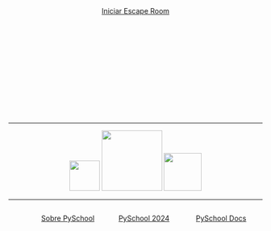 
<div style="height: 200px;"></div>

<center>
<a href="rooms/0.html" class="btn btn-warning btn-lg w-100"> Iniciar Escape Room</a>
</center>

<!-- Large jump -->
<div style="height: 200px;"></div>

---

<center>
<a href="https://pythonchile.cl" target="_blank"><img src="./images/pythonchile.png" height="60"></a>
<a href="https://pyschool.cl" target="_blank"><img src="./images/cover.png" height="120"></a>
<a href="https://duoc.cl" target="_blank"><img src="./images/DUOC_1.png" height="75"></a>
</center>

---

:::: {.columns}
::: {.column width="10%"}
:::
::: {.column width="30%"}
[Sobre PySchool](pyschool.html)
:::
::: {.column width="30%"}
[PySchool 2024](pyschool2024.html)
:::
::: {.column width="30%"}
[PySchool Docs](howto.html)
:::
:::